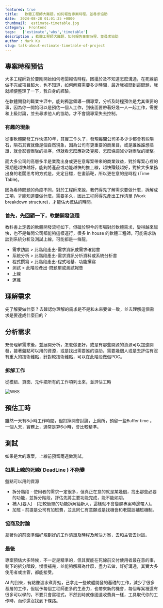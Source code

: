 ```yaml
---
featured: true
title:   軟體工程師大難題，如何報告專案時程，並尋求協助
date:  2024-08-28 01:01:35 +0800
thumbnail:  estimate-timetable.jpg
category:  Frontend
tags:   ['estimate','wbs','timetable']
description : 軟體工程師大難題，如何報告專案時程，並尋求協助
author : Mark Ku
slug: talk-about-estimate-timetable-of-project
---
```

## 專案時程預估
大多工程師對於要剛開始如何老闆報告時程，困擾於及不知道怎麼溝通，在死線前做不完或項目超大，也不知道，如何解釋需要多少時間，最近我被問到這問題，我就順便整理了一下，我自身的經驗。  

在軟體開發的職業生涯中，能夠獨當領導一個專案，分析及時程預估是尤其重要的事，因為你一開始可以是預估一個人工作，到後面要帶著好幾一人一起工作，需要和上級討論，並去尋求他人的協助，才不會讓專案失去控制。

### 有趣的現象
從事軟體開發工作快滿10年，其實工作久了，發現每間公司多多少少都會有些隕石，隕石其實就像是個自然現象，因為公司有更重要的商業目，或是誰誰誰想插單，就會影響團隊的排序，但就看怎麼應對及克服，怎麼協調減少對團隊的衝擊。  

而大多公司的高層多半是業務出身或更在意專案帶來的商業效益，對於專案心裡的預期是越快越好，能夠將產品或功能越快的推上線，越快賺錢越好，對於大多業務出身的老闆思考的方式是，先定目標，在畫箭靶，所以更在意的是時程 (Time Table)。  

因為看待問題的角度不同，對於工程師來說，我們得先了解需求要做什麼，拆解成工項，才能知道要做什麼，需要多久，因此工程師得先產出工作清單 (Work breakdown structure)，才能估大概估的時間。  

### 首先，先回顧一下，軟體開發流程
教科書上定義的軟體開發流程如下，但礙於現今的市場對於軟體需求，變得越來越快，也不是每間公司都能夠這樣運行，很多 In house 的軟體工程師，可能需求訪談到系統分析及測試上線，可能都是一條龍。

* 需求訪談 > 此階段產出-需求資訊或需求確認書  
* 系統分析 > 此階段產出-需求資訊分析資料或系統分析書  
* 程式撰寫 > 此階段產出-程式地基、功能撰寫
* 測試 > 此階段產出-問題單或測試報告
* 上線
* 運維

## 理解需求
先了解要做什麼 ?  去確認你理解的需求是不是和未來要做一致，並去理解這個需求是要達成什麼目的 ?   

## 分析需求
充份理解需求後，並展開分析，怎麼做更好，或是有那些開源的資源可以加速開發，接著盤點可以用的資源，或是找出需要誰的協助，需要幾個人或是去評估有沒有重大的技術難點，針對較技術難點，可以在此階段做個POC。

### 拆解工作
從模組、頁面、元件把所有的工作項列出來，並評估工時

![WBS](WBS.png)

## 預估工時
雖然一天有8小時工作時間，但扣掉開會討論，上廁所，預留一些Buffer time ，一個人天，實務上，通常是算6小時，會比較精準。

## 測試
如果是大的專案，上線前預留兩週做測試。

### 如果上線的死線( DeadLine ) 不能變
盤點可以用的資源
* 拆分階段 - 使用者的需求一定很多，但真正在意的就是某幾個，找出那些必要的功能，並拆分階段，評估先將主要功能完成，能不能如期。
* 補人(要人) - (把較簡單的功能拆解給新人，這樣就不會變趕專案時邊帶人)。
* 加班 - 前提是公司有加班費，並且同仁有意願或是找機會和老闆談補班機制。

### 協商及討論
拿著你的前面準備好規劃好的工作清單及時程及解決方案，去和主管去討論。

### 最後
專案預估大多時候，不一定是精準的，但其實能在死線前交付使用者最在意的事，剩下的拆分階段，慢慢補完，並能夠解釋為什麼，盡力去做，好好溝通，其實大多使用者或主管，都能接受。

AI 的到來，有點像溫水煮青蛙，己拿走一些軟體開發的基礎的工作，減少了很多基層的工作，但賦予每個工程師更多的生產力，也帶來新的機會，每個專案裡還有很多可以學的，不要只會寫程式，不然到時就像國道收費員一樣，工具取代你的工作時，而你還沒找到下條路。      

